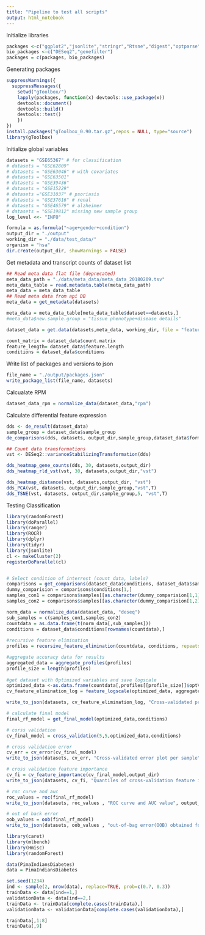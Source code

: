 ```yaml
---
title: "Pipeline to test all scripts"
output: html_notebook
---
```


Initialize libraries 
```r
packages <-c("ggplot2","jsonlite","stringr","Rtsne","digest","optparse","usdm", "caret", "e1071","httr","dplyr", "ranger", "randomForest","testthat","ROCR")
bio_packages <-c("DESeq2","genefilter")
packages = c(packages, bio_packages)
```


Generating packages
```r

suppressWarnings({
  suppressMessages({
    setwd("gToolbox/")
    lapply(packages, function(x) devtools::use_package(x))
    devtools::document()
    devtools::build()  
    devtools::test()
    })
})
install.packages("gToolbox_0.90.tar.gz",repos = NULL, type="source")
library(gToolbox)
```


Initialize global variables
```r

datasets = "GSE65367" # for classification
# datasets = "GSE62809"
# datasets = "GSE63046" # with covariates
# datasets = "GSE63501"
# datasets = "GSE39436"
# datasets = "GSE15229"
# datasets ="GSE31037" # psoriasis
# datasets = "GSE37616" # renal
# datasets = "GSE46579" # alzheimer 
# datasets = "GSE19812" missing new sample group
log_level <<- "INFO"

formula = as.formula("~age+gender+condition")
output_dir = "./output"
working_dir = "./data/test_data/"
organism = "hsa"
dir.create(output_dir, showWarnings = FALSE)

```

Get metadata and transcript counts of dataset list
```r

## Read meta data flat file (deprecated)
meta_data_path = "./data/meta_data/meta_data_20180209.tsv"
meta_data_table = read.metadata.table(meta_data_path)
meta_data = meta_data_table
## Read meta data from api DB
meta_data = get_metadata(datasets)

meta_data = meta_data_table[meta_data_table$dataset==datasets,]
#meta_data$new.sample.group = "tissue phenotype+disease details"

dataset_data = get.data(datasets,meta_data, working_dir, file = "featureCounts.tsv", formula=formula)

count_matrix = dataset_data$count.matrix
feature_length= dataset_data$feature.length
conditions = dataset_data$conditions

```

Write list of packages and versions to json
```r
file_name = "./output/packages.json"
write_package_list(file_name, datasets)
```


Calcualate RPM
```r
dataset_data_rpm = normalize_data(dataset_data,"rpm")
```

Calculate differential feature expression
```r

dds <- de_result(dataset_data)
sample_group = dataset_data$sample_group
de_comparisons(dds, datasets, output_dir,sample_group,dataset_data$formula, overwrite=F, shrink=T)

## Count data transformations 
vst <- DESeq2::varianceStabilizingTransformation(dds)

dds_heatmap_gene_counts(dds, 30, datasets,output_dir)
dds_heatmap_rld_vst(vst, 30, datasets,output_dir,"vst")

dds_heatmap_distance(vst, datasets,output_dir, "vst")
dds_PCA(vst, datasets, output_dir,sample_group,"vst",T)
dds_TSNE(vst, datasets, output_dir,sample_group,5, "vst",T)

```


Testing Classification
```r
library(randomForest)
library(doParallel)
library(ranger)
library(ROCR)
library(dplyr)
library(tidyr)
library(jsonlite)
cl <- makeCluster(2)
registerDoParallel(cl)


# Select condition of interrest (count data, labels)
comparisons = get_comparisons(dataset_data$conditions, dataset_data$sample_group)
dummy_comparision = comparisons$conditions[1,]
samples_con1 = comparisons$samples[[as.character(dummy_comparision[1,1])]]
samples_con2 = comparisons$samples[[as.character(dummy_comparision[1,2])]]

norm_data = normalize_data(dataset_data, "deseq")
sub_samples = c(samples_con1,samples_con2)
countdata = as.data.frame(t(norm_data[,sub_samples]))
conditions = dataset_data$conditions[rownames(countdata),]
  
#recursive feature elimination
profiles = recursive_feature_elimination(countdata, conditions, repeats = 2, number = 5)

#aggregate accuracy data for results
aggregated_data = aggregate_profiles(profiles)
profile_size = length(profiles)
  
#get dataset with Optimized variables and save logscale
optimized_data <-as.data.frame(countdata[,profiles[[profile_size]]$optVariables])
cv_feature_elimination_log = feature_logscale(optimized_data, aggregated_data, profiles[[profile_size]])

write_to_json(datasets, cv_feature_elimination_log, "Cross-validated prediction error of random forest models trained by incrementally adding features according to their gini ranking.", output_dir, "feature_selection")

# calculate final model
final_rf_model = get_final_model(optimized_data,conditions)

# corss validation
cv_final_model = cross_validation(5,5,optimized_data,conditions)

# cross validation error
cv_err = cv_error(cv_final_model)
write_to_json(datasets, cv_err, "Cross-validated error plot per sample", output_dir, "cv_error")

# cross validation feature importance
cv_fi = cv_feature_importance(cv_final_model,output_dir)
write_to_json(datasets, cv_fi, "Quantiles of cross-validation feature importance", output_dir, "cv_feature_importance")

# roc curve and auc
roc_values = roc(final_rf_model)
write_to_json(datasets, roc_values , "ROC curve and AUC value", output_dir, "roc")

# out of back error
oob_values = oob(final_rf_model)
write_to_json(datasets, oob_values , "out-of-bag error(OOB) obtained for each independent tree that forms the forest", output_dir, "oob")

```

```r
library(caret)
library(mlbench)
library(Hmisc)
library(randomForest)

data(PimaIndiansDiabetes)
data = PimaIndiansDiabetes

set.seed(1234)
ind <- sample(2, nrow(data), replace=TRUE, prob=c(0.7, 0.3))
trainData <- data[ind==1,]
validationData <- data[ind==2,]
trainData <- trainData[complete.cases(trainData),]
validationData <- validationData[complete.cases(validationData),]

trainData[,1:8]
trainData[,9]
```
